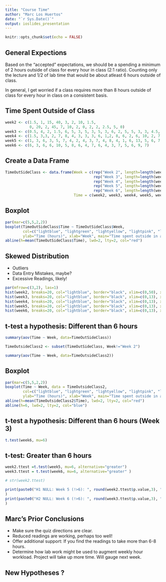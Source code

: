 ```yaml
---
title: "Course Time"
author: "Marc Los Huertos"
date: "`r Sys.Date()`"
output: ioslides_presentation
---
```


```r
knitr::opts_chunk$set(echo = FALSE)
```

## General Expections

Based on the "accepted" expectations, we should be a spending a minimum of 2 hours outside of class for every hour in class (2:1 ratio). Counting only the lecture and 1/2 of lab time that would be about atleast 6 hours outside of class. 

In general, I get worried if a class requires more than 8 hours outside of class for every hour in class on a consistent basis.

## Time Spent Outside of Class

```r

week2 <- c(1.5, 1, 15, 40, 3, 2, 10, 1.5, 
           0, 20, 2, 45, 7, 10, 2, 0, 2, 2, 2.5, 5, 0)
week3 <- c(0.5, 4, 2, 1.5, 6, 5, 3, 5, 3, 5, 3, 6, 2, 5, 5, 3, 3, 4.5, 5, 8)
week4 <- c(1.5, 3,3, 2, 7, 8, 4, 3, 3, 3, 6, 1,2, 8, 6, 2, 6, 10, 2, 7, 5.5, 5, 8)
week5 <- c(1, 3, 6, 3, 5, 7, 4, 2, 4, 3, 7, 4, 8, 4, 1, 6, 13, 5, 6, 7, 7)
week6 <- c(6, 3, 6, 6, 10, 5, 8, 6, 4, 7, 6, 4, 3, 7, 5, 6, 9, 7)
```

## Create a Data Frame

```r
TimeOutSideClass <- data.frame(Week = c(rep("Week 2", length=length(week2)),
                                        rep("Week 3", length=length(week3)),
                                        rep("Week 4", length=length(week4)),
                                        rep("Week 5", length=length(week5)),
                                        rep("Week 6", length=length(week6))),
                               Time = c(week2, week3, week4, week5, week6))
```

## Boxplot

```r
par(mar=c(5,5,2,2))
boxplot(TimeOutSideClass$Time ~ TimeOutSideClass$Week, 
        col=c("lightblue", "lightgreen", "lightyellow", "lightpink", "lightgrey"),
        ylab="Time (hours)", xlab="Week", main="Time spent outside in a week", las=1)
abline(h=mean(TimeOutSideClass$Time), lwd=2, lty=2, col="red")

```




## Skewed Distribution

- Outliers
- Data Entry Mistakes, maybe?
- Excessive Readings, likely!
```r
par(mfrow=c(3,2), las=1)
hist(week2, breaks=20, col="lightblue", border="black", xlim=c(0,50), xlab="Time (hours)", main="Week 2", ylab="Frequency")
hist(week3, breaks=20, col="lightblue", border="black", xlim=c(0,13), xlab="Time (hours)", main="Week 3", ylab="Frequency")
hist(week4, breaks=20, col="lightblue", border="black", xlim=c(0,13), xlab="Time (hours)", main="Week 4", ylab="Frequency")
hist(week5, breaks=20, col="lightblue", border="black", xlim=c(0,13), xlab="Time (hours)", main="Week 5", ylab="Frequency")
hist(week6, breaks=20, col="lightblue", border="black", xlim=c(0,13), xlab="Time (hours)", main="Week 6", ylab="Frequency")


```

## t-test a hypothesis: Different than 6 hours

```r
summary(aov(Time ~ Week, data=TimeOutSideClass))
```


```r

TimeOutsideClass2 <- subset(TimeOutSideClass, Week!="Week 2")

summary(aov(Time ~ Week, data=TimeOutsideClass2))


```
## Boxplot

```r
par(mar=c(5,5,2,2))
boxplot(Time ~ Week, data = TimeOutsideClass2,
        col=c("lightblue", "lightgreen", "lightyellow", "lightpink", "lightgrey"),
        ylab="Time (hours)", xlab="Week", main="Time spent outside in a week", las=1)
abline(h=mean(TimeOutsideClass2$Time), lwd=2, lty=2, col="red")
abline(h=6, lwd=2, lty=2, col="blue")


```


## t-test a hypothesis: Different than 6 hours (Week 3)

```r
t.test(week6, mu=6)
```


## t-test: Greater than 6 hours

```r
week2.ttest =t.test(week5, mu=6, alternative="greater")
week3.ttest = t.test(week6, mu=6, alternative="greater" )
```

```r
# str(week2.ttest)

print(paste0("H1 NULL: Week 5 (!>6): ", round(week2.ttest$p.value,3), " (", week2.ttest$method, " Greater than mu)")
)
print(paste0("H2 NULL: Week 6 (!>6): ", round(week3.ttest$p.value,3), " (", week2.ttest$method, " (Greater than mu)")
)
```

## Marc's Prior Conclusions

- Make sure the quiz directions are clear.
- Reduced readings are working, perhaps too well!
- Offer additional support: If you find the readings to take more than 6-8 hours.
- Determine how lab work might be used to augment weekly hour workload. Project will take up more time. Will gauge next week.

## New Hypotheses ?






